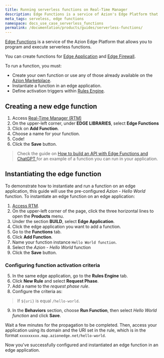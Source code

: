 ```yaml
---
title: Running serverless functions on Real-Time Manager
description: Edge Functions is a service of Azion's Edge Platform that allows you to program and execute serverless functions, without the need to provision or manage servers.
meta_tags: serveless, edge functions
namespace: docs_use_case_serverless_functions
permalink: /documentation/products/guides/serverless-functions/
---
```


[Edge Functions](/en/documentation/products/edge-application/edge-functions/) is a service of the Azion Edge Platform that allows you to program and execute serverless functions.

You can create functions for [Edge Application](/en/documentation/products/edge-application/edge-functions-instances/) and [Edge Firewall](/en/documentation/products/edge-firewall/edge-functions-instances/).

To run a function, you must:

- Create your own function or use any of those already available on the [Azion Marketplace](https://marketplace.azion.com/).
- Instantiate a function in an edge application.
- Define activation triggers within [Rules Engine](/en/documentation/products/edge-application/).

## Creating a new edge function

1. Access [Real-Time Manager (RTM)](https://manager.azion.com/)
2. On the upper-left corner, under **EDGE LIBRARIES**, select **Edge Functions** 
2. Click on **Add Function**.
3. Choose a name for your function.
4. Code!
5. Click the **Save** button.

> Check the guide on [How to build an API with Edge Functions and ChatGPT
](https://www.azion.com/en/documentation/products/guides/edge-functions/api-builder/) for an example of a function you can run in your application. 

## Instantiating the edge function

To demonstrate how to instantiate and run a function on an edge application, this guide will use the pre-configured *Azion - Hello World* function. To instantiate an edge function on an edge application:

1. [Access RTM](https://manager.azion.com/).
2. On the upper-left corner of the page, click the three horizontal lines to open the **Products** menu.
3. Under the section **BUILD**, select **Edge Application**.
4. Click the edge application you want to add a function.
5. Go to the **Functions** tab.
6. Click **Add Function**.
7. Name your function instance `Hello World function`.
8. Select the *Azion - Hello World* function
9. Click the **Save** button.

### Configuring function activation criteria

5. In the same edge application, go to the **Rules Engine** tab.
6. Click **New Rule** and select **Request Phase**.
7. Add a name to the *request phase rule*.
8. Configure the criteria as:

> If `${uri}` is equal `/hello-world`.

9. In the **Behaviors** section, choose **Run Function**, then select *Hello World function* and click **Save**. 

Wait a few minutes for the propagation to be completed. Then, access your application using its domain and the URI set in the rule, which is in the format `xxxxxxxxx.map.azionedge.net/hello-world`.

Now you've successfully configured and instantiated an edge function in an edge application.
